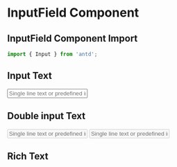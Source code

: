 
<Meta title="From/InputFields" />

# InputField Component

## InputField Component Import

```jsx
import { Input } from 'antd';
```

## Input Text
<Canvas>
  <Input placeholder="Single line text or predefined instruction can be added here" />
</Canvas>

## Double input Text
<Canvas>
  <Space.Compact className="w-full">
    <Input
      className="inputClass"
      placeholder="Single line text or predefined instruction can be added here"
      onChange={console.log}
      disabled={false}
    />
    <Input
      className="inputClass"
      placeholder="Single line text or predefined instruction can be added here"
      onChange={console.log}
      disabled={false}
    />                                  
  </Space.Compact>   
</Canvas>

## Rich Text
<Canvas>
  <Input.TextArea
    rows={5}
    cols={10}
    placeholder="Multiple line text or predefined instruction can be added here"
  />
</Canvas>
